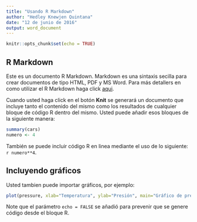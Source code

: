 ```yaml
---
title: "Usando R Markdown"
author: "Hedley Knewjen Quintana"
date: "12 de junio de 2016"
output: word_document
---
```


```r
knitr::opts_chunk$set(echo = TRUE)
```

## R Markdown

Este es un documento R Markdown. Markdown es una sintaxis secilla para crear documentos de tipo HTML, PDF y MS Word. Para más detallers en como utilizar el R Markdown haga click [aqui](http://rmarkdown.rstudio.com).

Cuando usted haga click en el botón **Knit** se generará un documento que incluye tanto el contenido del mismo como los resultados de cualquier bloque de código R dentro del mismo. Usted puede añadir esos bloques de la siguiente manera:

```r
summary(cars)
numero <- 4
```

También se puede incluir código R en linea mediante el uso de lo siguiente: `r numero**4`.


## Incluyendo gráficos

Usted tambien puede importar gráficos, por ejemplo:

```r
plot(pressure, xlab="Temperatura", ylab="Presión", main="Gráfico de presión vs Temperatura")
```

Note que el parámetro `echo = FALSE` se añadió para prevenir que se genere código desde el bloque R.
